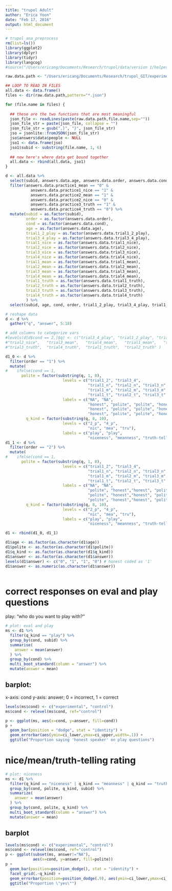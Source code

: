 ```yaml
---
title: "trupol Adult"
author: "Erica Yoon"
date: "Feb 17, 2016"
output: html_document
---
```

```r
# trupol_ana_preprocess
rm(list=ls())
library(ggplot2)
library(dplyr)
library(tidyr)
library(langcog)
#source("/Users/ericang/Documents/Research/trupol/data/version 1/helper/useful.R")

raw.data.path <- "/Users/ericang/Documents/Research/trupol_GIT/experiment/adult/production-results/"

## LOOP TO READ IN FILES
all.data <- data.frame()
files <- dir(raw.data.path,pattern="*.json")

for (file.name in files) {
  
  ## these are the two functions that are most meaningful
  json_file <- readLines(paste(raw.data.path,file.name,sep=""))
  json_file_str = paste(json_file, collapse = "")
  json_file_str = gsub(",}", "}", json_file_str)
  jso = jsonlite::fromJSON(json_file_str)
  jso$answers$data$people <- NULL
  jso1 <- data.frame(jso)
  jso1$subid <- substring(file.name, 1, 6)
  
  ## now here's where data get bound together
  all.data <- rbind(all.data, jso1)
}

d <- all.data %>%
  select(subid, answers.data.age, answers.data.order, answers.data.cond, answers.data.practice1_mean, answers.data.practice1_nice, answers.data.practice2_mean, answers.data.practice2_nice, answers.data.practice3_truth, answers.data.practice4_truth, answers.data.trial1_2_play, answers.data.trial3_4_play, answers.data.trial1_nice, answers.data.trial2_nice, answers.data.trial3_nice, answers.data.trial4_nice, answers.data.trial1_mean, answers.data.trial2_mean, answers.data.trial3_mean, answers.data.trial4_mean, answers.data.trial1_truth, answers.data.trial2_truth, answers.data.trial3_truth, answers.data.trial4_truth) %>%
  filter(answers.data.practice1_mean == "0" &
           answers.data.practice1_nice == "1" &
           answers.data.practice2_mean == "1" &
           answers.data.practice2_nice == "0" &
           answers.data.practice3_truth == "1" &
           answers.data.practice4_truth == "0") %>%
  mutate(subid = as.factor(subid),
         order = as.factor(answers.data.order),
         cond = as.factor(answers.data.cond),
         age = as.factor(answers.data.age),
         trial1_2_play = as.factor(answers.data.trial1_2_play),
         trial3_4_play = as.factor(answers.data.trial3_4_play),
         trial1_nice = as.factor(answers.data.trial1_nice),
         trial2_nice = as.factor(answers.data.trial2_nice),
         trial3_nice = as.factor(answers.data.trial3_nice),
         trial4_nice = as.factor(answers.data.trial4_nice),
         trial1_mean = as.factor(answers.data.trial1_mean),
         trial2_mean = as.factor(answers.data.trial2_mean),
         trial3_mean = as.factor(answers.data.trial3_mean),
         trial4_mean = as.factor(answers.data.trial4_mean),
         trial1_truth = as.factor(answers.data.trial1_truth),
         trial2_truth = as.factor(answers.data.trial2_truth),
         trial3_truth = as.factor(answers.data.trial3_truth),
         trial4_truth = as.factor(answers.data.trial4_truth)
         ) %>%
  select(subid, age, cond, order, trial1_2_play, trial3_4_play, trial1_nice, trial2_nice, trial3_nice, trial4_nice, trial1_mean, trial2_mean, trial3_mean, trial4_mean, trial1_truth, trial2_truth, trial3_truth, trial4_truth)

# reshape data
d <- d %>%
  gather("q", "answer", 5:18)

# add columns to categorize vars
#levels(d[d$cond == 2,]$q) <- c("trial3_4_play", "trial1_2_play", "trial3_nice",   "trial4_nice",   "trial1_nice",  
#"trial2_nice",   "trial3_mean",   "trial4_mean",   "trial1_mean",   "trial2_mean",  
#"trial3_truth",  "trial4_truth",  "trial1_truth",  "trial2_truth" )

d1_0 <- d %>%
  filter(order == "1") %>%
  mutate(
#    ifelse(cond == 1, 
       polite = factor(substring(q, 1, 8),
                         levels = c("trial1_2", "trial3_4", 
                                    "trial1_n", "trial2_n", "trial3_n", "trial4_n",
                                    "trial1_m", "trial2_m", "trial3_m", "trial4_m",
                                    "trial1_t", "trial2_t", "trial3_t", "trial4_t"),
                         labels = c("NA", "NA",
                                    "honest", "polite", "polite", "honest",
                                    "honest", "polite", "polite", "honest",
                                    "honest", "polite", "polite", "honest")),
         q_kind = factor(substring(q, 8, 10),
                         levels = c("2_p", "4_p",
                                    "nic", "mea", "tru"),
                         labels = c("play", "play",
                                    "niceness", "meanness", "truth-telling")))
d1_1 <- d %>%
  filter(order == "2") %>%
  mutate(
#    ifelse(cond == 1, 
       polite = factor(substring(q, 1, 8),
                         levels = c("trial1_2", "trial3_4", 
                                    "trial1_n", "trial2_n", "trial3_n", "trial4_n",
                                    "trial1_m", "trial2_m", "trial3_m", "trial4_m",
                                    "trial1_t", "trial2_t", "trial3_t", "trial4_t"),
                         labels = c("NA", "NA",
                                    "polite", "honest","honest", "polite", 
                                    "polite", "honest","honest", "polite",
                                    "polite", "honest","honest", "polite")),
         q_kind = factor(substring(q, 8, 10),
                         levels = c("2_p", "4_p",
                                    "nic", "mea", "tru"),
                         labels = c("play", "play",
                                    "niceness", "meanness", "truth-telling")))

d1 <- rbind(d1_0, d1_1)

d1$age <- as.factor(as.character(d1$age))
d1$polite <- as.factor(as.character(d1$polite))
d1$q_kind <- as.factor(as.character(d1$q_kind))
d1$answer <- as.factor(as.character(d1$answer))
levels(d1$answer) <- c("0", "1", "1", "0") # honest coded as '1'
d1$answer <- as.numeric(as.character(d1$answer))



```

# correct responses on eval and play questions

play: "who do you want to play with?"

```r
# plot: eval and play
ms <- d1 %>%
  filter(q_kind == "play") %>%
  group_by(cond, subid) %>%
  summarise(
    answer = mean(answer)
  ) %>%
  group_by(cond) %>%
  multi_boot_standard(column = "answer") %>%
  mutate(answer = mean)
```


## barplot:

x-axis: cond
y-axis: answer; 0 = incorrect, 1 = correct

```r
levels(ms$cond) <- c("experimental", "control")
ms$cond <- relevel(ms$cond, ref="control")

p <- ggplot(ms, aes(x=cond, y=answer, fill=cond))
p + 
  geom_bar(position = "dodge", stat = "identity") +
  geom_errorbar(aes(ymin=ci_lower,ymax=ci_upper,width=.1)) +
  ggtitle("Proportion saying 'honest speaker' on play questions")
```

# nice/mean/truth-telling rating

```r
# plot: niceness
ms <- d1 %>%
  filter(q_kind == "niceness" | q_kind == "meanness" | q_kind == "truth-telling") %>%
  group_by(cond, polite, q_kind, subid) %>%
  summarize(
    answer = mean(answer)
  ) %>%
  group_by(cond, polite, q_kind) %>%
  multi_boot_standard(column = "answer") %>%
  mutate(answer = mean)
```

## barplot

```r
levels(ms$cond) <- c("experimental", "control")
ms$cond <- relevel(ms$cond, ref="control")
p <- ggplot(subset(ms, answer!="NA"), 
            aes(x=cond, y=answer, fill=polite))
p + 
  geom_bar(position=position_dodge(), stat = "identity") +
  facet_grid(.~q_kind) +
  geom_errorbar(position=position_dodge(.9), aes(ymin=ci_lower,ymax=ci_upper,width=.1)) +
  ggtitle("Proportion \"yes\"")
```

